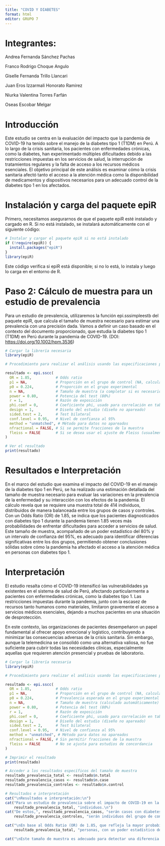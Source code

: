 ---
title: "COVID Y DIABETES"
format: html
editor: GRUPO 7
---

# Integrantes:

Andrea Fernanda Sánchez Pachas

Franco Rodrigo Choque Angulo

Giselle Fernanda Trillo Llancari

Juan Eros Izzarmali Honorato Ramirez

Niurka Valentina Torres Farfán

Oseas Escobar Melgar

# Introducción

Este estudio se centra en la evaluación del impacto que la pandemia de COVID-19 ha tenido sobre el manejo de la diabetes tipo 1 (T1DM) en Perú. A lo largo de la crisis sanitaria, los pacientes con enfermedades crónicas, como la diabetes, han experimentado múltiples dificultades debido a las restricciones impuestas en los servicios de salud, la interrupción de tratamientos regulares y la falta de acceso a los recursos médicos esenciales. El objetivo principal de este análisis es examinar cómo la crisis sanitaria afectó tanto el acceso a la atención médica como la disponibilidad de medicamentos y dispositivos necesarios para un adecuado control de la diabetes tipo 1 en los afectados.

# Instalación y carga del paquete epiR

Primero, necesitamos asegurarnos de que el paquete epiR esté instalado y cargado en R. Si no está instalado, se instalará automáticamente con el siguiente código:

```{r}
# Instalar y cargar el paquete epiR si no está instalado
if (!require(epiR)) {
  install.packages("epiR")
}
library(epiR)
```

Este código verifica si epiR está disponible; si no lo está, lo instala y luego lo carga en el entorno de R.

# Paso 2: Cálculo de muestra para un estudio de prevalencia

Para un estudio de prevalencia, utilizaremos la función epi.sssimpleestb del paquete epiR, que calcula el tamaño de muestra necesario para estimar una prevalencia con una precisión dada. Vamos a definir un caso basado en el contexto del documento proporcionado, que estudia la diabetes tipo 1 (T1DM) en Perú durante la pandemia de COVID-19. (DOI: <https://doi.org/10.1002/hpm.3536>)

```{r}
# Cargar la librería necesaria
library(epiR)

# Procedimiento para realizar el análisis usando las especificaciones proporcionadas

resultado <- epi.sscc(
  OR = 1.85,           # Odds ratio
  p1 = NA,             # Proporción en el grupo de control (NA, calculado)
  p0 = 0.224,          # Proporción en el grupo experimental
  n = NA,              # Tamaño de muestra (a completar si es necesario)
  power = 0.80,        # Potencia del test (80%)
  r = 1,               # Razón de exposición
  phi.coef = 0,        # Coeficiente phi, usado para correlación en tablas 2x2
  design = 1,          # Diseño del estudio (diseño no apareado)
  sided.test = 2,      # Test bilateral
  conf.level = 0.95,   # Nivel de confianza al 95%
  method = "unmatched", # Método para datos no apareados
  nfractional = FALSE, # Si se permite fracciones de la muestra
  fleiss = FALSE       # Si se desea usar el ajuste de Fleiss (usualmente para estudios de concordancia)
)

# Ver el resultado
print(resultado)
```

# Resultados e Interpretación

En el marco del estudio que examina el impacto del COVID-19 en el manejo de la diabetes tipo 1 en Perú, se ha realizado una estimación detallada del tamaño de muestra necesario para evaluar las variaciones en la prevalencia de la enfermedad y su interacción con los efectos de la pandemia. El cálculo revela que se requiere una muestra total de 414 individuos, distribuidos de manera balanceada entre los grupos de casos y controles. Con un Odds Ratio (OR) de 1.85, se indica que los pacientes diagnosticados con diabetes tipo 1 durante la pandemia tienen 1.85 veces más probabilidades de enfrentar dificultades para acceder a servicios de salud. Este tamaño de muestra, acompañado de un poder estadístico del 80% y un intervalo de confianza del 95%, es adecuado para identificar diferencias significativas entre los dos grupos, permitiendo obtener conclusiones sólidas sobre cómo la pandemia ha afectado el acceso a la atención médica en personas con diabetes tipo 1.

# Interpretación

El estudio resalta cómo el COVID-19 intensificó las vulnerabilidades ya existentes en el sistema de salud de Perú, afectando particularmente a pacientes con enfermedades crónicas, como la diabetes tipo 1. Las restricciones impuestas durante la pandemia, junto con la escasez de recursos tanto humanos como materiales, limitaron gravemente el acceso a servicios médicos esenciales, dejando a muchos pacientes en una situación de desprotección.

En este contexto, las organizaciones de pacientes desempeñaron un papel fundamental al ofrecer apoyo emocional y logístico, contribuyendo a minimizar las consecuencias adversas de la crisis sanitaria. Sin embargo, aunque la telemedicina se consolidó como una alternativa valiosa, no fue suficiente para cubrir todas las necesidades clínicas, especialmente aquellas que requieren atención presencial y pruebas de laboratorio.

```{r}
# Cargar la librería necesaria
library(epiR)

# Procedimiento para realizar el análisis usando las especificaciones proporcionadas

resultado <- epi.sscc(
  OR = 1.85,           # Odds ratio
  p1 = NA,             # Proporción en el grupo de control (NA, calculado)
  p0 = 0.224,          # Prevalencia esperada en el grupo experimental
  n = NA,              # Tamaño de muestra (calculado automáticamente)
  power = 0.80,        # Potencia del test (80%)
  r = 1,               # Razón de exposición
  phi.coef = 0,        # Coeficiente phi, usado para correlación en tablas 2x2
  design = 1,          # Diseño del estudio (diseño no apareado)
  sided.test = 2,      # Test bilateral
  conf.level = 0.95,   # Nivel de confianza al 95%
  method = "unmatched", # Método para datos no apareados
  nfractional = FALSE, # Sin permitir fracciones de la muestra
  fleiss = FALSE       # No se ajusta para estudios de concordancia
)

# Imprimir el resultado
print(resultado)

# Acceder a los resultados específicos del tamaño de muestra
resultado_prevalencia_total <- resultado$n.total
resultado_prevalencia_casos <- resultado$n.case
resultado_prevalencia_controles <- resultado$n.control

# Resultados e interpretación
cat("\nResultados e interpretación:\n")
cat("Para un estudio de prevalencia sobre el impacto de COVID-19 en la gestión de la diabetes tipo 1 en Perú, el análisis muestra que se requiere un tamaño de muestra total de", 
    resultado_prevalencia_total, "individuos.\n")
cat("De estos,", resultado_prevalencia_casos, "serán casos con diabetes tipo 1 afectados por la pandemia, y", 
    resultado_prevalencia_controles, "serán individuos del grupo de control (sin diabetes tipo 1).\n")

cat("\nEn base al Odds Ratio (OR) de 1.85, que refleja la mayor probabilidad de acceso limitado a atención médica para los pacientes con diabetes tipo 1 durante la pandemia, se ha calculado que el tamaño de muestra necesario es", 
    resultado_prevalencia_total, "personas, con un poder estadístico del 80% y un nivel de confianza del 95%. Esto permitirá una evaluación precisa del impacto de COVID-19 en el manejo de la diabetes tipo 1 en el contexto peruano.\n")

cat("\nEste tamaño de muestra es adecuado para detectar una diferencia significativa en la prevalencia del acceso a atención médica, medicamentos y dispositivos médicos entre los grupos afectados por la pandemia y aquellos no afectados.\n")

```
